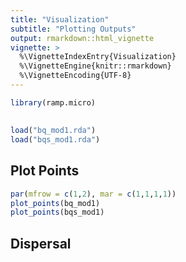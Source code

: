 ```yaml
---
title: "Visualization"
subtitle: "Plotting Outputs"
output: rmarkdown::html_vignette
vignette: >
  %\VignetteIndexEntry{Visualization}
  %\VignetteEngine{knitr::rmarkdown}
  %\VignetteEncoding{UTF-8}
---
```


```r
library(ramp.micro)
```

## 

```r
load("bq_mod1.rda")
load("bqs_mod1.rda")
```

## Plot Points

```r
par(mfrow = c(1,2), mar = c(1,1,1,1))
plot_points(bq_mod1)
plot_points(bqs_mod1)
```
## Dispersal 


